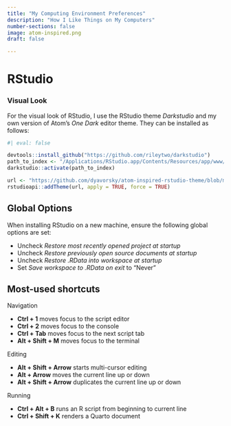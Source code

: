 ```yaml
---
title: "My Computing Environment Preferences"
description: "How I Like Things on My Computers"
number-sections: false
image: atom-inspired.png
draft: false

---
```



# RStudio

### Visual Look

For the visual look of RStudio, I use the RStudio theme *Darkstudio* and my own version of Atom's *One Dark* editor theme. They can be installed as follows:

```r
#| eval: false

devtools::install_github("https://github.com/rileytwo/darkstudio")
path_to_index <- "/Applications/RStudio.app/Contents/Resources/app/www/index.htm"
darkstudio::activate(path_to_index)

url <- "https://github.com/dyavorsky/atom-inspired-rstudio-theme/blob/main/atom_inspired.rstheme"
rstudioapi::addTheme(url, apply = TRUE, force = TRUE)
```


## Global Options

When installing RStudio on a new machine, ensure the following global options are set:

 - Uncheck *Restore most recently opened project at startup*
 - Uncheck *Restore previously open source documents at startup*
 - Uncheck *Restore .RData into workspace at startup*
 - Set *Save workspace to .RData on exit* to "Never"


## Most-used shortcuts

Navigation

 - **Ctrl + 1** moves focus to the script editor
 - **Ctrl + 2** moves focus to the console
 - **Ctrl + Tab** moves focus to the next script tab
 - **Alt + Shift + M** moves focus to the terminal

Editing
 
 - **Alt + Shift + Arrow** starts multi-cursor editing
 - **Alt + Arrow** moves the current line up or down
 - **Alt + Shift + Arrow** duplicates the current line up or down
 
Running
 
 - **Ctrl + Alt + B** runs an R script from beginning to current line
 - **Ctrl + Shift + K** renders a Quarto document
 
 

 
 
 
 


